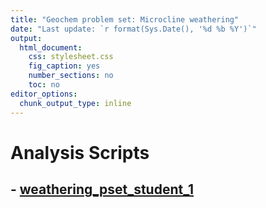 ```yaml
---
title: "Geochem problem set: Microcline weathering"
date: "Last update: `r format(Sys.Date(), '%d %b %Y')`"
output:
  html_document: 
    css: stylesheet.css
    fig_caption: yes
    number_sections: no
    toc: no
editor_options:
  chunk_output_type: inline
---
```


# Analysis Scripts

## - [weathering_pset_student_1](weathering_pset_student_1.html)

